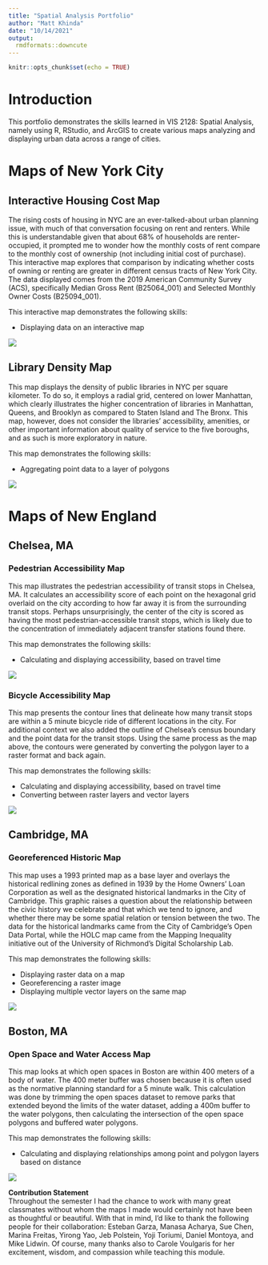 ```yaml
---
title: "Spatial Analysis Portfolio"
author: "Matt Khinda"
date: "10/14/2021"
output: 
  rmdformats::downcute
---
```


```r
knitr::opts_chunk$set(echo = TRUE)
```

# Introduction  
This portfolio demonstrates the skills learned in VIS 2128: Spatial Analysis, namely using R, RStudio, and ArcGIS to create various maps analyzing and displaying urban data across a range of cities. 

# Maps of New York City  

## Interactive Housing Cost Map  
The rising costs of housing in NYC are an ever-talked-about urban planning issue, with much of that conversation focusing on rent and renters. While this is understandable given that about 68% of households are renter-occupied, it prompted me to wonder how the monthly costs of rent compare to the monthly cost of ownership (not including initial cost of purchase). This interactive map explores that comparison by indicating whether costs of owning or renting are greater in different census tracts of New York City. The data displayed comes from the 2019 American Community Survey (ACS), specifically Median Gross Rent (B25064_001) and Selected Monthly Owner Costs (B25094_001). 

This interactive map demonstrates the following skills:

* Displaying data on an interactive map  
  
[![](Assets/InteractiveThumbnail.png)](https://mpkhinda.github.io/Spatial-Analysis-Portfolio/assets/NYCHousingCostMap.html){target="_blank"}


## Library Density Map  
This map displays the density of public libraries in NYC per square kilometer. To do so, it employs a radial grid, centered on lower Manhattan, which clearly illustrates the higher concentration of libraries in Manhattan, Queens, and Brooklyn as compared to Staten Island and The Bronx. This map, however, does not consider the libraries' accessibility, amenities, or other important information about quality of service to the five boroughs, and as such is more exploratory in nature. 

This map demonstrates the following skills: 

* Aggregating point data to a layer of polygons  
  
![](Assets/NYCLibraries.png)


# Maps of New England  

## Chelsea, MA  

### Pedestrian Accessibility Map  
This map illustrates the pedestrian accessibility of transit stops in Chelsea, MA. It calculates an accessibility score of each point on the hexagonal grid overlaid on the city according to how far away it is from the surrounding transit stops. Perhaps unsurprisingly, the center of the city is scored as having the most pedestrian-accessible transit stops, which is likely due to the concentration of immediately adjacent transfer stations found there.

This map demonstrates the following skills:

* Calculating and displaying accessibility, based on travel time  
  
![](Assets/Chelsea_PedAccessScore.png)
  

### Bicycle Accessibility Map  
This map presents the contour lines that delineate how many transit stops are within a 5 minute bicycle ride of different locations in the city. For additional context we also added the outline of Chelsea’s census boundary and the point data for the transit stops. Using the same process as the map above, the contours were generated by converting the polygon layer to a raster format and back again.

This map demonstrates the following skills: 

* Calculating and displaying accessibility, based on travel time
* Converting between raster layers and vector layers  
  

![](Assets/Chelsea_Transit_5mBike.png)


## Cambridge, MA  

### Georeferenced Historic Map   
This map uses a 1993 printed map as a base layer and overlays the historical redlining zones as defined in 1939 by the Home Owners' Loan Corporation as well as the designated historical landmarks in the City of Cambridge. This graphic raises a question about the relationship between the civic history we celebrate and that which we tend to ignore, and whether there may be some spatial relation or tension between the two. The data for the historical landmarks came from the City of Cambridge’s Open Data Portal, while the HOLC map came from the Mapping Inequality initiative out of the University of Richmond's Digital Scholarship Lab.

This map demonstrates the following skills:

* Displaying raster data on a map
* Georeferencing a raster image
* Displaying multiple vector layers on the same map  
  

![](Assets/GeorefCambridge.png)

## Boston, MA  

### Open Space and Water Access Map   
This map looks at which open spaces in Boston are within 400 meters of a body of water. The 400 meter buffer was chosen because it is often used as the normative planning standard for a 5 minute walk. This calculation was done by trimming the open spaces dataset to remove parks that extended beyond the limits of the water dataset, adding a 400m buffer to the water polygons, then calculating the intersection of the open space polygons and buffered water polygons.

This map demonstrates the following skills:

* Calculating and displaying relationships among point and polygon layers based on distance  
  

![](Assets/OpenSpaceWater.png)
  
  
  
**Contribution Statement**  
Throughout the semester I had the chance to work with many great classmates without whom the maps I made would certainly not have been as thoughtful or beautiful. With that in mind, I'd like to thank the following people for their collaboration: Esteban Garza, Manasa Acharya, Sue Chen, Marina Freitas, Yirong Yao, Jeb Polstein, Yoji Toriumi, Daniel Montoya, and Mike Lidwin. Of course, many thanks also to Carole Voulgaris for her excitement, wisdom, and compassion while teaching this module.


